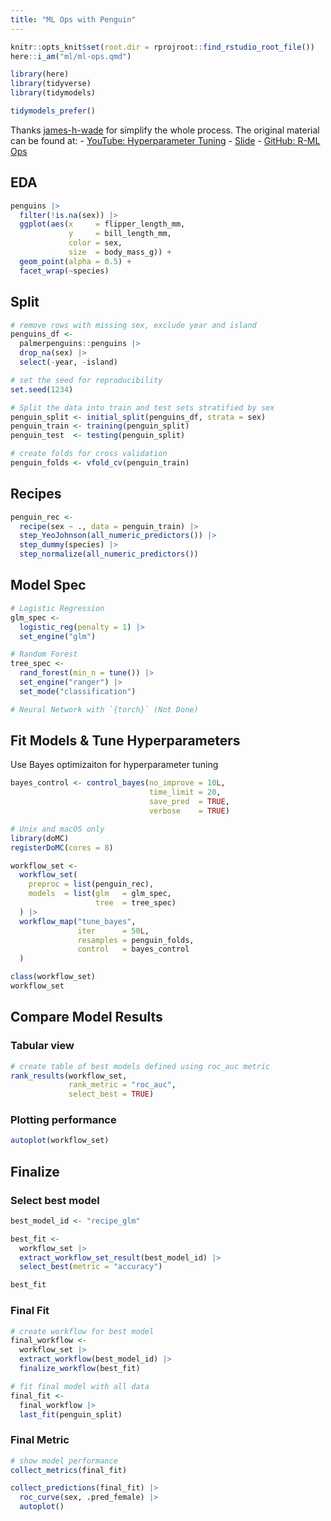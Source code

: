 ```yaml
---
title: "ML Ops with Penguin"
---
```


```r
knitr::opts_knit$set(root.dir = rprojroot::find_rstudio_root_file())
here::i_am("ml/ml-ops.qmd")
```

```r
library(here)
library(tidyverse)
library(tidymodels)

tidymodels_prefer()
```

Thanks [james-h-wade](https://www.youtube.com/@james-h-wade) for simplify the whole process. The original material can be found at:
- [YouTube: Hyperparameter Tuning](https://youtu.be/IzjmuGJgwKQ?si=9VA-Etz0p0bonR1D)
- [Slide](https://jameshwade.quarto.pub/hyperparameters-tuning-with-tidymodels)
- [GitHub: R-ML Ops](https://github.com/JamesHWade/r-mlops)

## EDA


```r
penguins |>
  filter(!is.na(sex)) |>
  ggplot(aes(x     = flipper_length_mm,
             y     = bill_length_mm,
             color = sex,
             size  = body_mass_g)) +
  geom_point(alpha = 0.5) +
  facet_wrap(~species)
```


## Split

```r
# remove rows with missing sex, exclude year and island
penguins_df <-
  palmerpenguins::penguins |>
  drop_na(sex) |>
  select(-year, -island)

# set the seed for reproducibility
set.seed(1234)

# Split the data into train and test sets stratified by sex
penguin_split <- initial_split(penguins_df, strata = sex)
penguin_train <- training(penguin_split)
penguin_test  <- testing(penguin_split)

# create folds for cross validation
penguin_folds <- vfold_cv(penguin_train)
```

## Recipes

```r
penguin_rec <-
  recipe(sex ~ ., data = penguin_train) |>     
  step_YeoJohnson(all_numeric_predictors()) |> 
  step_dummy(species) |>                       
  step_normalize(all_numeric_predictors())     
```

## Model Spec

```r
# Logistic Regression
glm_spec <-
  logistic_reg(penalty = 1) |>
  set_engine("glm")

# Random Forest
tree_spec <-
  rand_forest(min_n = tune()) |>
  set_engine("ranger") |>
  set_mode("classification")

# Neural Network with `{torch}` (Not Done)
```

## Fit Models & Tune Hyperparameters


Use Bayes optimizaiton for hyperparameter tuning

```r
bayes_control <- control_bayes(no_improve = 10L,
                               time_limit = 20,
                               save_pred  = TRUE,
                               verbose    = TRUE)
```

```r
# Unix and macOS only
library(doMC)
registerDoMC(cores = 8)
```

```r
workflow_set <-
  workflow_set(
    preproc = list(penguin_rec),
    models  = list(glm   = glm_spec,
                   tree  = tree_spec)
  ) |>
  workflow_map("tune_bayes",
               iter      = 50L,
               resamples = penguin_folds,
               control   = bayes_control
  )

class(workflow_set)
workflow_set
```

## Compare Model Results

### Tabular view

```r
# create table of best models defined using roc_auc metric
rank_results(workflow_set,
             rank_metric = "roc_auc",
             select_best = TRUE)
```
### Plotting performance

```r
autoplot(workflow_set)
```



## Finalize

### Select best model

```r
best_model_id <- "recipe_glm"

best_fit <-
  workflow_set |>
  extract_workflow_set_result(best_model_id) |>
  select_best(metric = "accuracy")

best_fit
```

### Final Fit

```r
# create workflow for best model
final_workflow <-
  workflow_set |>
  extract_workflow(best_model_id) |>
  finalize_workflow(best_fit)

# fit final model with all data
final_fit <-
  final_workflow |>
  last_fit(penguin_split)
```


### Final Metric

```r
# show model performance
collect_metrics(final_fit)
```

```r
collect_predictions(final_fit) |>
  roc_curve(sex, .pred_female) |> 
  autoplot()
```

